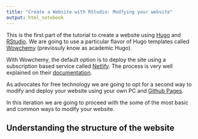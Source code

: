---
title: "Create a Website with RStudio: Modfying your website"
output: html_notebook
---

This is the first part of the tutorial to create a website using [Hugo](https://gohugo.io/) and [RStudio](https://www.rstudio.com). We are going to use a particular flavor of Hugo templates called [Wowchemy](https://wowchemy.com/) (previosuly know as academic Hugo). 

With Wowchemy, the default option is to deploy the site using a subscription based service called [Netlify](https://www.netlify.com/). The process is very well explained on their [documentation](https://wowchemy.com/docs/getting-started/install/). 

As advocates for free technology we are going to opt for a second way to modify and deploy your website using your own PC and [Github Pages](https://pages.github.com/).

In this iteration we are going to proceed with the some of the most basic and common ways to modify your website. 


## Understanding the structure of the website
